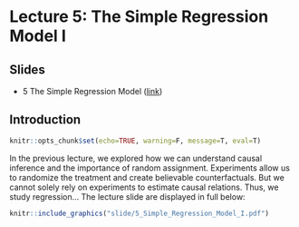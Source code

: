 # Lecture 5: The Simple Regression Model I

## Slides{.unnumbered}

- 5 The Simple Regression Model ([link](https://github.com/svallejovera/regression_ci/blob/main/slide/5_Simple_Regression_Model_I.pptx)) 

## Introduction

```r
knitr::opts_chunk$set(echo=TRUE, warning=F, message=T, eval=T)
```

In the previous lecture, we explored how we can understand causal inference and the importance of random assignment. Experiments allow us to randomize the treatment and create believable counterfactuals. But we cannot solely rely on experiments to estimate causal relations. Thus, we study regression... 
The lecture slide are displayed in full below:
  
```r
knitr::include_graphics("slide/5_Simple_Regression_Model_I.pdf")
```


